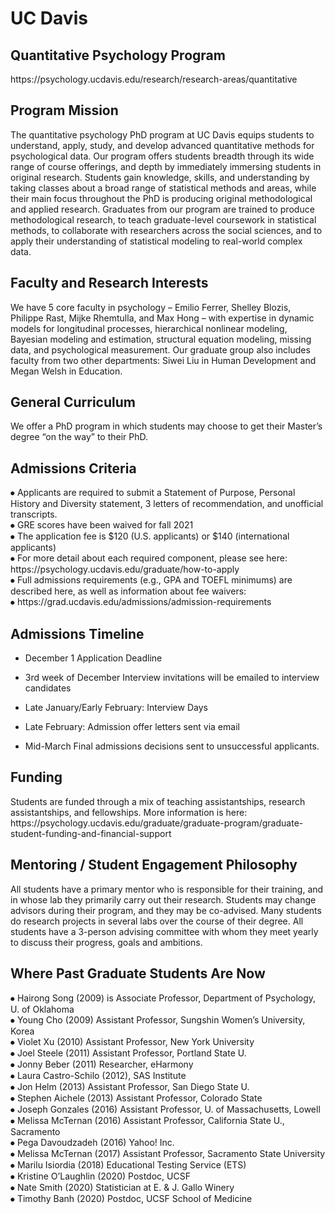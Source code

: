 
# UC Davis  {-}

## Quantitative Psychology Program {-}

https://psychology.ucdavis.edu/research/research-areas/quantitative 

## Program Mission  {-}
The quantitative psychology PhD program at UC Davis equips students to understand, apply, study, and develop advanced quantitative methods for psychological data. Our program offers students breadth through its wide range of course offerings, and depth by immediately immersing students in original research. Students gain knowledge, skills, and understanding by taking classes about a broad range of statistical methods and areas, while their main focus throughout the PhD is producing original methodological and applied research. Graduates from our program are trained to produce methodological research, to teach graduate-level coursework in statistical methods, to collaborate with researchers across the social sciences, and to apply their understanding of statistical modeling to real-world complex data.



## Faculty and Research Interests  {-}
We have 5 core faculty in psychology – Emilio Ferrer, Shelley Blozis, Philippe Rast, Mijke Rhemtulla, and Max Hong – with expertise in dynamic models for longitudinal processes, hierarchical nonlinear modeling, Bayesian modeling and estimation, structural equation modeling, missing data, and psychological measurement. Our graduate group also includes faculty from two other departments: Siwei Liu in Human Development and Megan Welsh in Education.





## General Curriculum  {-}
We offer a PhD program in which students may choose to get their Master’s degree “on the way” to their PhD.




## Admissions Criteria  {-}
⦁	Applicants are required to submit a Statement of Purpose, Personal History and Diversity statement, 3 letters of recommendation, and unofficial transcripts.  
⦁	GRE scores have been waived for fall 2021  
⦁	The application fee is $120 (U.S. applicants) or $140 (international applicants)  
⦁	For more detail about each required component, please see here: https://psychology.ucdavis.edu/graduate/how-to-apply    
⦁	Full admissions requirements (e.g., GPA and TOEFL minimums) are described here, as well as information about fee waivers:    
⦁	https://grad.ucdavis.edu/admissions/admission-requirements  



## Admissions Timeline  {-}
-	December 1 Application Deadline  
-	3rd week of December Interview invitations will be emailed to interview candidates  
- Late January/Early February: Interview Days  

-	Late February: Admission offer letters sent via email  
-	Mid-March Final admissions decisions sent to unsuccessful applicants.  


## Funding  {-}
Students are funded through a mix of teaching assistantships, research assistantships, and fellowships. More information is here: https://psychology.ucdavis.edu/graduate/graduate-program/graduate-student-funding-and-financial-support



## Mentoring / Student Engagement Philosophy  {-}
All students have a primary mentor who is responsible for their training, and in whose lab they primarily carry out their research. Students may change advisors during their program, and they may be co-advised. Many students do research projects in several labs over the course of their degree. All students have a 3-person advising committee with whom they meet yearly to discuss their progress, goals and ambitions.



## Where Past Graduate Students Are Now  {-}

⦁	Hairong Song (2009) is Associate Professor, Department of Psychology, U. of Oklahoma  
⦁	Young Cho (2009) Assistant Professor, Sungshin Women’s University, Korea  
⦁	Violet Xu (2010) Assistant Professor, New York University  
⦁	Joel Steele (2011) Assistant Professor, Portland State U.  
⦁	Jonny Beber (2011) Researcher, eHarmony  
⦁	Laura Castro-Schilo (2012), SAS Institute  
⦁	Jon Helm (2013) Assistant Professor, San Diego State U.  
⦁	Stephen Aichele (2013) Assistant Professor, Colorado State  
⦁	Joseph Gonzales (2016) Assistant Professor, U. of Massachusetts, Lowell  
⦁	Melissa McTernan (2016) Assistant Professor, California State U., Sacramento  
⦁	Pega Davoudzadeh (2016) Yahoo! Inc.  
⦁	Melissa McTernan (2017) Assistant Professor, Sacramento State University  
⦁	Marilu Isiordia (2018) Educational Testing Service (ETS)  
⦁	Kristine O’Laughlin (2020) Postdoc, UCSF  
⦁	Nate Smith (2020) Statistician at E. & J. Gallo Winery  
⦁	Timothy Banh (2020) Postdoc, UCSF School of Medicine  


